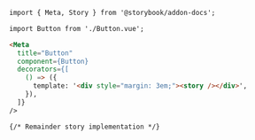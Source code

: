 ```md
import { Meta, Story } from '@storybook/addon-docs';

import Button from './Button.vue';

<Meta
  title="Button"
  component={Button}
  decorators={[
    () => ({
      template: '<div style="margin: 3em;"><story /></div>',
    }),
  ]}
/>

{/* Remainder story implementation */}
```